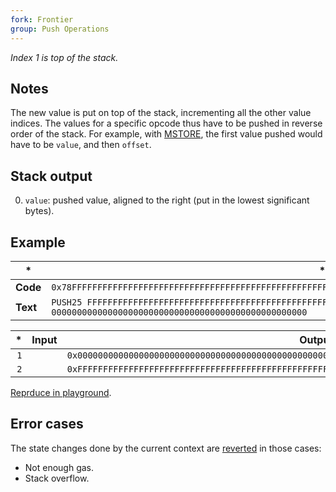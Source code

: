 ```yaml
---
fork: Frontier
group: Push Operations
---
```


*Index 1 is top of the stack.*

## Notes

The new value is put on top of the stack, incrementing all the other value indices. The values for a specific opcode thus have to be pushed in reverse order of the stack. For example, with [MSTORE](/#52), the first value pushed would have to be `value`, and then `offset`.

## Stack output

0. `value`: pushed value, aligned to the right (put in the lowest significant bytes).

## Example

| * | * |
|---|---|
| **Code** | `0x78FFFFFFFFFFFFFFFFFFFFFFFFFFFFFFFFFFFFFFFFFFFFFFFFFF7800000000000000000000000000000000000000000000000000` |
| **Text** | `PUSH25 FFFFFFFFFFFFFFFFFFFFFFFFFFFFFFFFFFFFFFFFFFFFFFFFFF PUSH25 00000000000000000000000000000000000000000000000000` |

| * | Input | Output |
|--:|------:|-------:|
| `1` | | `0x00000000000000000000000000000000000000000000000000` |
| `2` | | `0xFFFFFFFFFFFFFFFFFFFFFFFFFFFFFFFFFFFFFFFFFFFFFFFFFF` |

[Reprduce in playground](/?unit=Wei&codeType=Mnemonic&code='zxyyyyy%5Cnz'~FFFFFzPUSH25%200y~~%01yz~_).

## Error cases

The state changes done by the current context are [reverted](#FD) in those cases:
- Not enough gas.
- Stack overflow.
